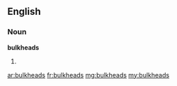 ==English==

===Noun===
'''bulkheads'''

# {{plural of|bulkhead}}

[[ar:bulkheads]]
[[fr:bulkheads]]
[[mg:bulkheads]]
[[my:bulkheads]]